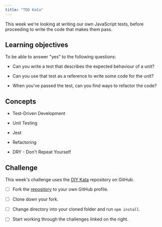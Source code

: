 ```yaml
---
title: "TDD Kata"
---
```


This week we're looking at writing our own JavaScript tests, before proceeding to write the code that makes them pass.

## Learning objectives

To be able to answer "yes" to the following questions:

- Can you write a test that describes the expected behaviour of a unit?

- Can you use that test as a reference to write some code for the unit?

- When you've passed the test, can you find ways to refactor the code?

## Concepts

- Test-Driven Development

- Unit Testing

- Jest

- Refactoring

- DRY - Don't Repeat Yourself

## Challenge

This week's challenge uses the [DIY Kata](https://github.com/MCRcodes/diy-kata-3) repository on GitHub. 

* [ ] Fork the [repository](https://github.com/MCRcodes/diy-kata-3) to your own GitHub profile.

* [ ] Clone down your fork.

* [ ] Change directory into your cloned folder and run `npm install`.

* [ ] Start working through the challenges linked on the right.

